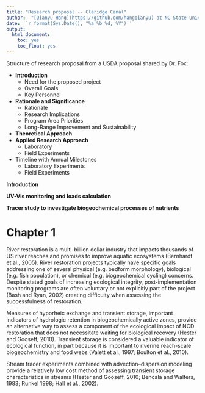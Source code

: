 ```yaml
---
title: "Research proposal -- Claridge Canal"
author:  "[Qianyu Hang](https://github.com/hangqianyu) at NC State University"
date: '`r format(Sys.Date(), "%a %b %d, %Y")`'
output:
  html_document:
    toc: yes
    toc_float: yes
---
```


Structure of research proposal from a USDA proposal shared by Dr. Fox: 

* **Introduction**
  - Need for the proposed project
  - Overall Goals
  - Key Personnel
* **Rationale and Significance**
  - Rationale
  - Research Implications
  - Program Area Priorities
  - Long-Range Improvement and Sustainability
* **Theoretical Approach**
* **Applied Research Approach**
  - Laboratory
  - Field Experiments
* Timeline with Annual Milestones
  - Laboratory Experiments
  - Field Experiments

**Introduction**

**UV-Vis monitoring and loads calculation**

**Tracer study to investigate biogeochemical processes of nutrients**

# Chapter 1
River restoration is a multi-billion dollar industry that impacts thousands of US river reaches and promises to improve aquatic ecosystems (Bernhardt et al., 2005). River restoration projects typically have specific goals addressing one of several physical (e.g. bedform morphology), biological (e.g. fish population), or chemical (e.g. biogeochemical cycling) concerns. Despite stated goals of increasing ecological integrity, post-implementation monitoring programs are often voluntary or not explicitly part of the project (Bash and Ryan, 2002) creating difficulty when assessing the successfulness of restoration.

Measures of hyporheic exchange and transient storage, important indicators of hydrologic retention in biogeochemically active zones, provide an alternative way to assess a component of the ecological impact of NCD restoration that does not necessitate waiting for biological recovery (Hester and Gooseff, 2010). Transient storage is considered a valuable indicator of ecological function, in part because it is important to riverine reach-scale biogeochemistry and food webs (Valett et al., 1997; Boulton et al., 2010). 

Stream tracer experiments combined with advection–dispersion modeling provide a relatively low cost method of assessing transient storage characteristics in streams (Hester and Gooseff, 2010; Bencala and Walters, 1983; Runkel 1998; Hall et al., 2002). 










